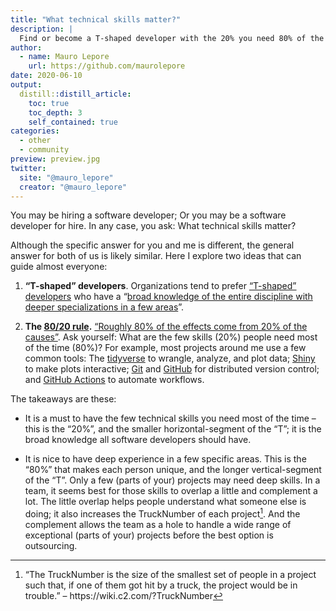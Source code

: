 ```yaml
---
title: "What technical skills matter?"
description: |
  Find or become a T-shaped developer with the 20% you need 80% of the time
author:
  - name: Mauro Lepore
    url: https://github.com/maurolepore
date: 2020-06-10
output: 
  distill::distill_article:
    toc: true
    toc_depth: 3
    self_contained: true
categories:
  - other
  - community
preview: preview.jpg
twitter:
  site: "@mauro_lepore"
  creator: "@mauro_lepore"
---
```


You may be hiring a software developer; Or you may be a software developer for hire. In any case, you ask: What technical skills matter? 

Although the specific answer for you and me is different, the general answer for both of us is likely similar. Here I explore two ideas that can guide almost everyone:

1. __“T-shaped” developers__. Organizations tend to prefer [“T-shaped” developers](https://medium.com/quick-code/what-it-is-a-t-shaped-developer-and-why-you-should-be-one-e87293e4bb84) who have a "[broad knowledge of the entire discipline with deeper specializations in a few areas](https://rstudio.com/about/job-posting/?gh_jid=4045857003)”.

2. __The [80/20 rule](https://en.wikipedia.org/wiki/Pareto_principle).__ [“Roughly 80% of the effects come from 20% of the causes”](https://en.wikipedia.org/wiki/Pareto_principle). Ask yourself:
What are the few skills (20%) people need most of the time (80%)? For example, most projects around me use a few common tools: The [tidyverse](http://tidyverse.org/) to wrangle, analyze, and plot data; [Shiny](https://shiny.rstudio.com/) to make plots interactive; [Git](https://git-scm.com/) and [GitHub](https://github.com/) for distributed version control; and [GitHub Actions](https://github.com/features/actions) to automate workflows.

The takeaways are these:

* It is a must to have the few technical skills you need most of the time -- this is the "20%", and the smaller horizontal-segment of the "T"; it is the broad knowledge all software developers should have.

* It is nice to have deep experience in a few specific areas. This is the "80%" that makes each person unique, and the longer vertical-segment of the "T". Only a few (parts of your) projects may need deep skills. In a team, it seems best for those skills to overlap a little and complement a lot. The little overlap helps people understand what someone else is doing; it also increases the TruckNumber of each project^["The TruckNumber is the size of the smallest set of people in a project such that, if one of them got hit by a truck, the project would be in trouble." -- https://wiki.c2.com/?TruckNumber]. And the complement allows the team as a hole to handle a wide range of exceptional (parts of your) projects before the best option is outsourcing.
